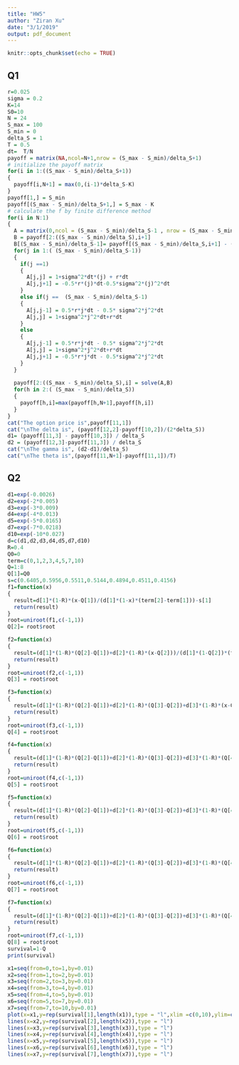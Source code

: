 ---
title: "HW5"
author: "Ziran Xu"
date: "3/1/2019"
output: pdf_document
---

```{r setup, include=FALSE}
knitr::opts_chunk$set(echo = TRUE)
```

## Q1

```{r}
r=0.025
sigma = 0.2
K=14
S0=10
N = 24
S_max = 100
S_min = 0
delta_S = 1
T = 0.5
dt=  T/N
payoff = matrix(NA,ncol=N+1,nrow = (S_max - S_min)/delta_S+1)
# initialize the payoff matrix
for(i in 1:((S_max - S_min)/delta_S+1))
{
  payoff[i,N+1] = max(0,(i-1)*delta_S-K)
}
payoff[1,] = S_min
payoff[(S_max - S_min)/delta_S+1,] = S_max - K
# calculate the f by finite difference method
for(i in N:1)
{
  A = matrix(0,ncol = (S_max - S_min)/delta_S-1 , nrow = (S_max - S_min)/delta_S-1)
  B = payoff[2:((S_max - S_min)/delta_S),i+1]
  B[(S_max - S_min)/delta_S-1]= payoff[(S_max - S_min)/delta_S,i+1] - (-0.5*r*dt*((S_max - S_min)/delta_S)-0.5*((S_max - S_min)/delta_S)^2*dt*sigma^2)*payoff[(S_max - S_min)/delta_S+1,i]
  for(j in 1:( (S_max - S_min)/delta_S-1))
  {
    if(j ==1)
    {
      A[j,j] = 1+sigma^2*dt*(j) + r*dt
      A[j,j+1] = -0.5*r*(j)*dt-0.5*sigma^2*(j)^2*dt
    }
    else if(j ==  (S_max - S_min)/delta_S-1)
    {
      A[j,j-1] = 0.5*r*j*dt - 0.5* sigma^2*j^2*dt
      A[j,j] = 1+sigma^2*j^2*dt+r*dt
    }
    else
    {
      A[j,j-1] = 0.5*r*j*dt - 0.5* sigma^2*j^2*dt
      A[j,j] = 1+sigma^2*j^2*dt+r*dt
      A[j,j+1] = -0.5*r*j*dt - 0.5*sigma^2*j^2*dt
    }
  }
  
  payoff[2:((S_max - S_min)/delta_S),i] = solve(A,B)
  for(h in 2:( (S_max - S_min)/delta_S))
  {
    payoff[h,i]=max(payoff[h,N+1],payoff[h,i])
  }
}
cat("The option price is",payoff[11,1])
cat("\nThe delta is", (payoff[12,2]-payoff[10,2])/(2*delta_S))
d1= (payoff[11,3] - payoff[10,3]) / delta_S
d2 = (payoff[12,3]-payoff[11,3]) / delta_S
cat("\nThe gamma is", (d2-d1)/delta_S)
cat("\nThe theta is",(payoff[11,N+1]-payoff[11,1])/T)
```
## Q2

```{r}
d1=exp(-0.0026)
d2=exp(-2*0.005)
d3=exp(-3*0.009)
d4=exp(-4*0.013)
d5=exp(-5*0.0165)
d7=exp(-7*0.0218)
d10=exp(-10*0.027)
d=c(d1,d2,d3,d4,d5,d7,d10)
R=0.4
Q0=0
term=c(0,1,2,3,4,5,7,10)
Q=1:8
Q[1]=Q0
s=c(0.6405,0.5956,0.5511,0.5144,0.4894,0.4511,0.4156)
f1=function(x)
{
  result=d[1]*(1-R)*(x-Q[1])/(d[1]*(1-x)*(term[2]-term[1]))-s[1]
  return(result)
}
root=uniroot(f1,c(-1,1)) 
Q[2]= root$root

f2=function(x)
{
  result=(d[1]*(1-R)*(Q[2]-Q[1])+d[2]*(1-R)*(x-Q[2]))/(d[1]*(1-Q[2])*(term[2]-term[1])+d[2]*(1-x)*(term[3]-term[2]))-s[2]
  return(result)
}
root=uniroot(f2,c(-1,1)) 
Q[3] = root$root

f3=function(x)
{
  result=(d[1]*(1-R)*(Q[2]-Q[1])+d[2]*(1-R)*(Q[3]-Q[2])+d[3]*(1-R)*(x-Q[3]))/(d[1]*(1-Q[2])*(term[2]-term[1])+d[2]*(1-Q[3])*(term[3]-term[2])+d[3]*(1-x)*(term[4]-term[3]))-s[3]
  return(result)
}
root=uniroot(f3,c(-1,1)) 
Q[4] = root$root

f4=function(x)
{
  result=(d[1]*(1-R)*(Q[2]-Q[1])+d[2]*(1-R)*(Q[3]-Q[2])+d[3]*(1-R)*(Q[4]-Q[3])+d[4]*(1-R)*(x-Q[4]))/(d[1]*(1-Q[2])*(term[2]-term[1])+d[2]*(1-Q[3])*(term[3]-term[2])+d[3]*(1-Q[4])*(term[4]-term[3])+d[4]*(1-x)*(term[5]-term[4]))-s[4]
  return(result)
}
root=uniroot(f4,c(-1,1)) 
Q[5] = root$root

f5=function(x)
{
  result=(d[1]*(1-R)*(Q[2]-Q[1])+d[2]*(1-R)*(Q[3]-Q[2])+d[3]*(1-R)*(Q[4]-Q[3])+d[4]*(1-R)*(Q[5]-Q[4])+d[5]*(1-R)*(x-Q[5]))/(d[1]*(1-Q[2])*(term[2]-term[1])+d[2]*(1-Q[3])*(term[3]-term[2])+d[3]*(1-Q[4])*(term[4]-term[3])+d[4]*(1-Q[5])*(term[5]-term[4])+d[5]*(1-x)*(term[6]-term[5]))-s[5]
  return(result)
}
root=uniroot(f5,c(-1,1)) 
Q[6] = root$root

f6=function(x)
{
  result=(d[1]*(1-R)*(Q[2]-Q[1])+d[2]*(1-R)*(Q[3]-Q[2])+d[3]*(1-R)*(Q[4]-Q[3])+d[4]*(1-R)*(Q[5]-Q[4])+d[5]*(1-R)*(Q[6]-Q[5])+d[6]*(1-R)*(x-Q[6]))/(d[1]*(1-Q[2])*(term[2]-term[1])+d[2]*(1-Q[3])*(term[3]-term[2])+d[3]*(1-Q[4])*(term[4]-term[3])+d[4]*(1-Q[5])*(term[5]-term[4])+d[5]*(1-Q[6])*(term[6]-term[5])+d[6]*(1-x)*(term[7]-term[6]))-s[6]
  return(result)
}
root=uniroot(f6,c(-1,1)) 
Q[7] = root$root

f7=function(x)
{
  result=(d[1]*(1-R)*(Q[2]-Q[1])+d[2]*(1-R)*(Q[3]-Q[2])+d[3]*(1-R)*(Q[4]-Q[3])+d[4]*(1-R)*(Q[5]-Q[4])+d[5]*(1-R)*(Q[6]-Q[5])+d[6]*(1-R)*(Q[7]-Q[6])+d[7]*(1-R)*(x-Q[7]))/(d[1]*(1-Q[2])*(term[2]-term[1])+d[2]*(1-Q[3])*(term[3]-term[2])+d[3]*(1-Q[4])*(term[4]-term[3])+d[4]*(1-Q[5])*(term[5]-term[4])+d[5]*(1-Q[6])*(term[6]-term[5])+d[6]*(1-Q[7])*(term[7]-term[6])+d[6]*(1-x)*(term[8]-term[7]))-s[7]
  return(result)
}
root=uniroot(f7,c(-1,1)) 
Q[8] = root$root
survival=1-Q
print(survival)
```

```{r pressure, echo=FALSE}
x1=seq(from=0,to=1,by=0.01)
x2=seq(from=1,to=2,by=0.01)
x3=seq(from=2,to=3,by=0.01)
x4=seq(from=3,to=4,by=0.01)
x5=seq(from=4,to=5,by=0.01)
x6=seq(from=5,to=7,by=0.01)
x7=seq(from=7,to=10,by=0.01)
plot(x=x1,y=rep(survival[1],length(x1)),type = "l",xlim =c(0,10),ylim=c(-0.1,1.2))
lines(x=x2,y=rep(survival[2],length(x2)),type = "l")
lines(x=x3,y=rep(survival[3],length(x3)),type = "l")
lines(x=x4,y=rep(survival[4],length(x4)),type = "l")
lines(x=x5,y=rep(survival[5],length(x5)),type = "l")
lines(x=x6,y=rep(survival[6],length(x6)),type = "l")
lines(x=x7,y=rep(survival[7],length(x7)),type = "l")
```